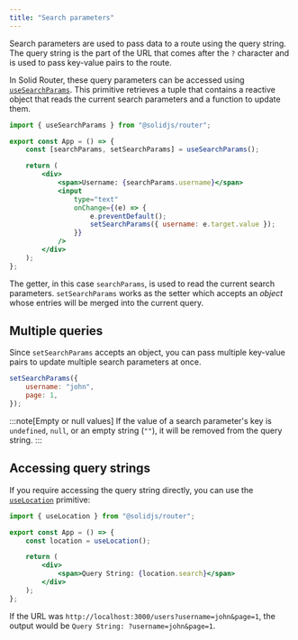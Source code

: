 ---
title: "Search parameters"
---

Search parameters are used to pass data to a route using the query string.
The query string is the part of the URL that comes after the `?` character and is used to pass key-value pairs to the route.

In Solid Router, these query parameters can be accessed using [`useSearchParams`](/solid-router/reference/primitives/use-search-params).
This primitive retrieves a tuple that contains a reactive object that reads the current search parameters and a function to update them.

```jsx {4}
import { useSearchParams } from "@solidjs/router";

export const App = () => {
	const [searchParams, setSearchParams] = useSearchParams();

	return (
		<div>
			<span>Username: {searchParams.username}</span>
			<input
				type="text"
				onChange={(e) => {
					e.preventDefault();
					setSearchParams({ username: e.target.value });
				}}
			/>
		</div>
	);
};
```

The getter, in this case `searchParams`, is used to read the current search parameters.
`setSearchParams` works as the setter which accepts an _object_ whose entries will be merged into the current query.

## Multiple queries

Since `setSearchParams` accepts an object, you can pass multiple key-value pairs to update multiple search parameters at once.

```jsx
setSearchParams({
	username: "john",
	page: 1,
});
```

:::note[Empty or null values]
	If the value of a search parameter's key is `undefined`, `null`, or an empty
	string (`""`), it will be removed from the query string.
:::

## Accessing query strings

If you require accessing the query string directly, you can use the [`useLocation`](/solid-router/reference/primitives/use-location) primitive:

```jsx
import { useLocation } from "@solidjs/router";

export const App = () => {
	const location = useLocation();

	return (
		<div>
			<span>Query String: {location.search}</span>
		</div>
	);
};
```

If the URL was `http://localhost:3000/users?username=john&page=1`, the output would be `Query String: ?username=john&page=1`.
